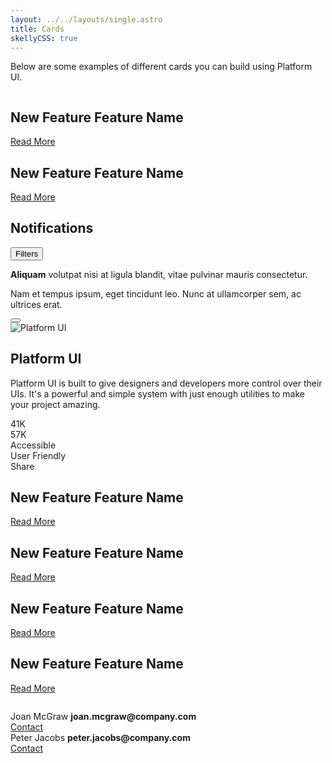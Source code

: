 ```yaml
---
layout: ../../layouts/single.astro
title: Cards
skellyCSS: true
---
```


Below are some examples of different cards you can build using Platform UI.

<Anchor name="Dark cards" />

<div class="block-container tablet-up-2 lg-tablet-up-3 laptop-up-4 blocks p-2 cards" style="--skelly-color: var(--light-mid);">
    <div class="block">
        <div class="card p-0 rounded-3">
            <div class="flex flex--column h-100">
                <img class="flex--grow" src="https://cdn.pixabay.com/photo/2016/11/29/05/45/astronomy-1867616__340.jpg" alt=""/>
                <div class="background--black p-3">
                    <h2 class="text--size-md text--light-mid flex flex--column">
                        <span class="text--size-sm text--light">New Feature</span>
                        Feature Name
                    </h2>
                    <p class="skeleton" data-lines="4" role="presentation"></p>
                    <a href="#" class="text--skyblue border--color-transparent text-hover--lightblue text-underline--hover">Read More</a>
                </div>
            </div>
        </div>
    </div>
    <div class="block">
        <div class="card p-0 rounded-3">
            <div class="flex flex--column h-100">
                <img class="flex--grow" src="https://cdn.pixabay.com/photo/2011/12/14/12/21/orion-nebula-11107__340.jpg" alt=""/>
                <div class="background--black p-3">
                    <h2 class="text--size-md text--light-mid flex flex--column">
                        <span class="text--size-sm text--light">New Feature</span>
                        Feature Name
                    </h2>
                    <p class="skeleton" data-lines="4" role="presentation"></p>
                    <a href="#" class="text--skyblue border--color-transparent text-hover--lightblue text-underline--hover">Read More</a>
                </div>
            </div>
        </div>
    </div>
</div>

<section class="my-4">
    <div class="block-container tablet-up-2 blocks p-2 cards">
        <div class="block">
            <div class="card rounded-3 p-3 background--black">
                <div class="flex flex--justify-between border-b p-2 mb-3">
                    <h2 class="text--size-md text--light-mid">Notifications</h2>
                    <button class="button--plain text--light flex flex--align-center">
                        <i class="pi-users mr-1"></i>
                        Filters
                    </button>
                </div>
                <div class="flex flex--align-start flex--justify-between">
                    <div class="flex flex--align-start pr-3">
                        <div class="pos-rel pb-2 pr-2">
                            <div class="pill--circle-large background--base"></div>
                            <div class="pill--circle background--positive pos-abs pin-bottom pin-right border border--color-black border--width-3 flex--center-content">
                                <i class="pi-speech-bubble text--white text--size-sm"></i>
                            </div>
                        </div>
                        <div class="flex flex--column flex--grow ml-2">
                            <p class="text--light-mid">
                                <strong>Aliquam</strong> volutpat nisi at ligula blandit, vitae pulvinar mauris consectetur.
                            </p>
                            <p class="text--light">
                                Nam et tempus ipsum, eget tincidunt leo. Nunc at ullamcorper sem, ac ultrices erat.
                            </p>
                        </div>
                    </div>
                    <button class="button--plain text--size-2xs text--light flex p-2">
                        <i class="pi-circle-solid"></i>
                        <i class="pi-circle-solid px-1"></i>
                        <i class="pi-circle-solid"></i>
                    </button>
                </div>
            </div>
        </div>
    </div>
</section>

<Anchor name="Light cards" />

<section class="my-4 background--lavender px-3">
    <div class="block-container tablet-up-2 blocks p-2 cards">
        <div class="block rounded-3">
            <div class="rounded-3 p-0 pos-rel overflow-hidden background--light-purple">
                <div class="pos-rel pt-4">
                    <div class="background--white rounded-tl--3 rounded-tr--3">
                        <div class="pill--circle-large background--purple border border--color-white border--width-2 pos-abs pin-top pin-left mt-2 ml-2 p-2 flex--ccenter-content">
                            <img src="/images/platform-ui.svg" class="h-100" alt=" Platform UI"/>
                        </div>
                        <div class="pt-3 px-2 pb-2">
                            <h2 class="text--size-md mt-2 text--black">
                                <strong>Platform UI</strong>
                            </h2>
                            <p class="text--black">
                                Platform UI is built to give designers and developers more control over their UIs. It's a powerful and simple system with just enough utilities to make your project amazing.
                            </p>
                            <div class="flex">
                                <div class="flex flex--align-center text--base mr-3">
                                    <i class="pi-user-solid text--size-sm mr-1"></i>
                                    <span>41K</span>
                                </div>
                                <div class="flex flex--align-center text--base ml-3">
                                    <i class="pi-download-cloud text--size-sm mr-1"></i>
                                    <span>57K</span>
                                </div>
                            </div>
                            <div class="mt-3 flex">
                                <div class="pill mr-3">
                                    <i class="pi-universal-access mr-1"></i>
                                    Accessible
                                </div>
                                <div class="pill mr-3">
                                    <i class="pi-users mr-1"></i>
                                    User Friendly
                                </div>
                                <div class="pill mr-3">
                                    <i class="pi-share mr-1"></i>
                                    Share
                                </div>
                            </div>
                        </div>
                    </div>
                </div>
            </div>
        </div>
    </div>
</section>

<section class="my-4">
    <div class="block-container tablet-up-2 lg-tablet-up-3 laptop-up-4 blocks p-2 cards">
        <div class="block">
            <div class="card">
                <div class="flex flex--column h-100">
                    <img class="card__image flex--grow" src="https://cdn.pixabay.com/photo/2016/11/29/05/45/astronomy-1867616__340.jpg" alt=""/>
                    <div>
                        <h2 class="text--size-md flex flex--column">
                            <span class="text--size-sm">New Feature</span>
                            Feature Name
                        </h2>
                        <p class="skeleton" data-lines="4" role="presentation"></p>
                        <a href="#">Read More</a>
                    </div>
                </div>
            </div>
        </div>
        <div class="block">
            <div class="card">
                <div class="flex flex--column h-100">
                    <img class="card__image flex--grow" src="https://cdn.pixabay.com/photo/2011/12/14/12/21/orion-nebula-11107__340.jpg" alt=""/>
                    <div>
                        <h2 class="text--size-md flex flex--column">
                            <span class="text--size-sm">New Feature</span>
                            Feature Name
                        </h2>
                        <p class="skeleton" data-lines="4" role="presentation"></p>
                        <a href="#">Read More</a>
                    </div>
                </div>
            </div>
        </div>
    </div>
</section>

<section class="my-4">
    <div class="block-container tablet-up-2 lg-tablet-up-3 laptop-up-4 blocks p-2 cards">
        <div class="block">
            <div class="card rounded-3 p-2">
                <div class="flex flex--column h-100">
                    <img class="rounded-2 flex--grow" src="https://cdn.pixabay.com/photo/2016/11/29/05/45/astronomy-1867616__340.jpg" alt=""/>
                    <div class="py-3">
                        <h2 class="text--size-md flex flex--column">
                            <span class="text--size-sm">New Feature</span>
                            Feature Name
                        </h2>
                        <p class="skeleton" data-lines="4" role="presentation"></p>
                        <a href="#" >Read More</a>
                    </div>
                </div>
            </div>
        </div>
        <div class="block">
            <div class="card rounded-3 p-2">
                <div class="flex flex--column h-100">
                    <img class="rounded-2 flex--grow" src="https://cdn.pixabay.com/photo/2011/12/14/12/21/orion-nebula-11107__340.jpg" alt=""/>
                    <div class="py-3">
                        <h2 class="text--size-md flex flex--column">
                            <span class="text--size-sm">New Feature</span>
                            Feature Name
                        </h2>
                        <p class="skeleton" data-lines="4" role="presentation"></p>
                        <a href="#" >Read More</a>
                    </div>
                </div>
            </div>
        </div>
    </div>
</section>

<section class="my-4">
    <div class="block-container tablet-up-2 lg-tablet-up-3 laptop-up-4 blocks p-2 cards">
        <div class="block">
            <div class="card rounded-3 p-0">
                <div class="flex flex--column h-100">
                    <img class="flex--grow" src="https://cdn.pixabay.com/photo/2016/11/29/05/45/astronomy-1867616__340.jpg" alt=""/>
                    <div class="flex flex--align-start p-3">
                        <div class="pill--circle-large background--base"></div>
                        <div class="flex--grow ml-2">
                            <p class="skeleton" data-lines="3" role="presentation"></p>
                        </div>
                    </div>
                </div>
            </div>
        </div>
        <div class="block">
            <div class="card rounded-3 p-0">
                <div class="flex flex--column h-100">
                    <img class="flex--grow" src="https://cdn.pixabay.com/photo/2011/12/14/12/21/orion-nebula-11107__340.jpg" alt=""/>
                    <div class="flex flex--align-start p-3">
                        <div class="pill--circle-large background--base"></div>
                        <div class="flex--grow ml-2">
                            <p class="skeleton" data-lines="3" role="presentation"></p>
                        </div>
                    </div>
                </div>
            </div>
        </div>
    </div>
</section>

<section class="my-4">
    <div class="block-container tablet-up-2 blocks p-2 cards">
        <div class="block">
            <div class="card rounded-3 p-3">
                <div class="flex flex--align-center flex--justify-between">
                    <div class="flex flex--align-start">
                        <div class="pill--circle-large background--base"></div>
                        <div class="flex flex--column flex--grow ml-2">
                            <span>Joan McGraw</span>
                            <strong class="text--navy text--size-sm">joan.mcgraw@company.com</strong>
                        </div>
                    </div>
                    <a href="#" class="button button--med-blue">Contact</a>
                </div>
            </div>
        </div>
        <div class="block">
            <div class="card rounded-3 p-3">
                <div class="flex flex--align-center flex--justify-between">
                    <div class="flex flex--align-start">
                        <div class="pill--circle-large background--base"></div>
                        <div class="flex flex--column flex--grow ml-2">
                            <span>Peter Jacobs</span>
                            <strong class="text--navy text--size-sm">peter.jacobs@company.com</strong>
                        </div>
                    </div>
                    <a href="#" class="button button--med-blue">Contact</a>
                </div>
            </div>
        </div>
    </div>
</section>
